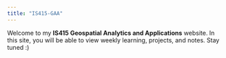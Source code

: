 ```yaml
---
title: "IS415-GAA"
---
```


Welcome to my **IS415 Geospatial Analytics and Applications** website. In this site, you will be able to view weekly learning, projects, and notes. Stay tuned :)
